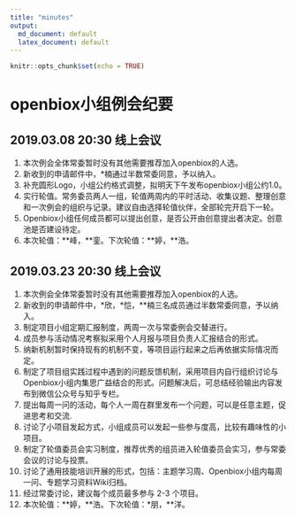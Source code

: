 ```yaml
---
title: "minutes"
output:
  md_document: default
  latex_document: default
---
```


```r
knitr::opts_chunk$set(echo = TRUE)
```

# openbiox小组例会纪要

## 2019.03.08 20:30 线上会议

1. 本次例会全体常委暂时没有其他需要推荐加入openbiox的人选。
2. 新收到的申请邮件中，*楠通过半数常委同意，予以纳入。
3. 补充圆形Logo，小组公约格式调整，拟明天下午发布openbiox小组公约1.0。
4. 实行轮值。常务委员两人一组，轮值两周内的平时活动、收集议题、整理创意和一次例会的组织与记录。建议自由选择轮值伙伴，全部轮完开启下一轮。
5. Openbiox小组任何成员都可以提出创意，是否公开由创意提出者决定。创意池是否建设待定。
6. 本次轮值：\*\*峰，\*\*銮。下次轮值：\*\*婷，\*\*浩。

## 2019.03.23 20:30 线上会议
1. 本次例会全体常委暂时没有其他需要推荐加入openbiox的人选。
2. 新收到的申请邮件中，\*欣，\*恺，\*\*楠三名成员通过半数常委同意，予以纳入。
3. 制定项目小组定期汇报制度，两周一次与常委例会交替进行。
4. 成员参与活动情况考察拟采用个人月报与项目负责人汇报结合的形式。
5. 纳新机制暂时保持现有的机制不变，等项目运行起来之后再依据实际情况而定。
6. 制定了项目组实践过程中遇到的问题反馈机制，采用项目内自行组织讨论与Openbiox小组内集思广益结合的形式。问题解决后，可总结经验输出内容发布到微信公众号与知乎专栏。
7. 提出每周一问的活动，每个人一周在群里发布一个问题，可以是任意主题，促进思考和交流.
8. 讨论了小项目发起方式，小组成员可以发起一些参与度高，比较有趣味性的小项目。
9. 制定了轮值委员会实习制度，推荐优秀的组员进入轮值委员会实习，参与常委会议的讨论与投票。
10. 讨论了通用技能培训开展的形式，包括：主题学习周、Openbiox小组内每周一问、专题学习资料Wiki归档。
11. 经过常委讨论，建议每个成员最多参与 2-3 个项目。
12. 本次轮值：\*\*婷，\*\*浩。下次轮值：\*朋，\*\*洋。
